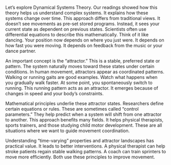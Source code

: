 Let's explore Dynamical Systems Theory. Our readings showed how this theory helps us understand complex systems. It explains how these systems change over time. This approach differs from traditional views. It doesn't see movements as pre-set stored programs. Instead, it sees your current state as dependent on previous states. Scientists often use differential equations to describe this mathematically. Think of it like dancing. Your position now depends on where you just were. It depends on how fast you were moving. It depends on feedback from the music or your dance partner.

An important concept is the "attractor." This is a stable, preferred state or pattern. The system naturally moves toward these states under certain conditions. In human movement, attractors appear as coordinated patterns. Walking or running gaits are good examples. Watch what happens when you gradually walk faster. At some point, you spontaneously switch to running. This running pattern acts as an attractor. It emerges because of changes in speed and your body's constraints.

Mathematical principles underlie these attractor states. Researchers define certain equations or rules. These are sometimes called "control parameters." They help predict when a system will shift from one attractor to another. This approach benefits many fields. It helps physical therapists, sports trainers, and those studying child motor development. These are all situations where we want to guide movement coordination.

Understanding "time-varying" properties and attractor landscapes has practical value. It leads to better interventions. A physical therapist can help stroke patients regain stable walking patterns. A coach can train sprinters to move more efficiently. Both use these principles to improve movement.